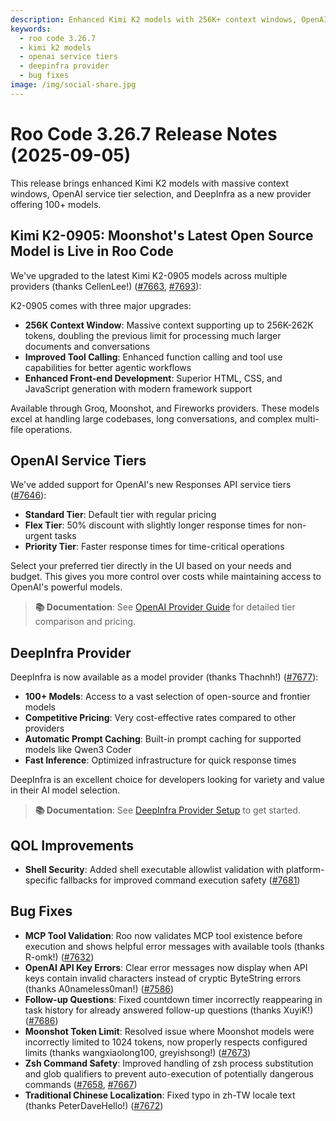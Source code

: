```yaml
---
description: Enhanced Kimi K2 models with 256K+ context windows, OpenAI service tiers for flexible pricing, and DeepInfra as a new provider with 100+ models.
keywords:
  - roo code 3.26.7
  - kimi k2 models
  - openai service tiers
  - deepinfra provider
  - bug fixes
image: /img/social-share.jpg
---
```


# Roo Code 3.26.7 Release Notes (2025-09-05)

This release brings enhanced Kimi K2 models with massive context windows, OpenAI service tier selection, and DeepInfra as a new provider offering 100+ models.

## Kimi K2-0905: Moonshot's Latest Open Source Model is Live in Roo Code

We've upgraded to the latest Kimi K2-0905 models across multiple providers (thanks CellenLee!) ([#7663](https://github.com/RooCodeInc/Roo-Code/pull/7663), [#7693](https://github.com/RooCodeInc/Roo-Code/pull/7693)):

K2-0905 comes with three major upgrades:
- **256K Context Window**: Massive context supporting up to 256K-262K tokens, doubling the previous limit for processing much larger documents and conversations
- **Improved Tool Calling**: Enhanced function calling and tool use capabilities for better agentic workflows
- **Enhanced Front-end Development**: Superior HTML, CSS, and JavaScript generation with modern framework support

Available through Groq, Moonshot, and Fireworks providers. These models excel at handling large codebases, long conversations, and complex multi-file operations.

## OpenAI Service Tiers

We've added support for OpenAI's new Responses API service tiers ([#7646](https://github.com/RooCodeInc/Roo-Code/pull/7646)):

- **Standard Tier**: Default tier with regular pricing
- **Flex Tier**: 50% discount with slightly longer response times for non-urgent tasks
- **Priority Tier**: Faster response times for time-critical operations

Select your preferred tier directly in the UI based on your needs and budget. This gives you more control over costs while maintaining access to OpenAI's powerful models.

> **📚 Documentation**: See [OpenAI Provider Guide](/providers/openai) for detailed tier comparison and pricing.

## DeepInfra Provider

DeepInfra is now available as a model provider (thanks Thachnh!) ([#7677](https://github.com/RooCodeInc/Roo-Code/pull/7677)):

- **100+ Models**: Access to a vast selection of open-source and frontier models
- **Competitive Pricing**: Very cost-effective rates compared to other providers
- **Automatic Prompt Caching**: Built-in prompt caching for supported models like Qwen3 Coder
- **Fast Inference**: Optimized infrastructure for quick response times

DeepInfra is an excellent choice for developers looking for variety and value in their AI model selection.

> **📚 Documentation**: See [DeepInfra Provider Setup](/providers/deepinfra) to get started.

## QOL Improvements

* **Shell Security**: Added shell executable allowlist validation with platform-specific fallbacks for improved command execution safety ([#7681](https://github.com/RooCodeInc/Roo-Code/pull/7681))

## Bug Fixes

* **MCP Tool Validation**: Roo now validates MCP tool existence before execution and shows helpful error messages with available tools (thanks R-omk!) ([#7632](https://github.com/RooCodeInc/Roo-Code/pull/7632))
* **OpenAI API Key Errors**: Clear error messages now display when API keys contain invalid characters instead of cryptic ByteString errors (thanks A0nameless0man!) ([#7586](https://github.com/RooCodeInc/Roo-Code/pull/7586))
* **Follow-up Questions**: Fixed countdown timer incorrectly reappearing in task history for already answered follow-up questions (thanks XuyiK!) ([#7686](https://github.com/RooCodeInc/Roo-Code/pull/7686))
* **Moonshot Token Limit**: Resolved issue where Moonshot models were incorrectly limited to 1024 tokens, now properly respects configured limits (thanks wangxiaolong100, greyishsong!) ([#7673](https://github.com/RooCodeInc/Roo-Code/pull/7673))
* **Zsh Command Safety**: Improved handling of zsh process substitution and glob qualifiers to prevent auto-execution of potentially dangerous commands ([#7658](https://github.com/RooCodeInc/Roo-Code/pull/7658), [#7667](https://github.com/RooCodeInc/Roo-Code/pull/7667))
* **Traditional Chinese Localization**: Fixed typo in zh-TW locale text (thanks PeterDaveHello!) ([#7672](https://github.com/RooCodeInc/Roo-Code/pull/7672))